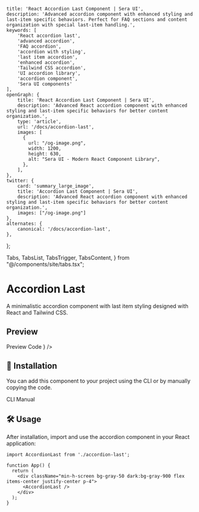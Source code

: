     title: 'React Accordion Last Component | Sera UI',
    description: 'Advanced accordion component with enhanced styling and last-item specific behaviors. Perfect for FAQ sections and content organization with special last-item handling.',
    keywords: [
        'React accordion last',
        'advanced accordion',
        'FAQ accordion',
        'accordion with styling',
        'last item accordion',
        'enhanced accordion',
        'Tailwind CSS accordion',
        'UI accordion library',
        'accordion component',
        'Sera UI components'
    ],
    openGraph: {
        title: 'React Accordion Last Component | Sera UI',
        description: 'Advanced React accordion component with enhanced styling and last-item specific behaviors for better content organization.',
        type: 'article',
        url: '/docs/accordion-last',
        images: [
          {
            url: "/og-image.png",
            width: 1200,
            height: 630,
            alt: "Sera UI - Modern React Component Library",
          },
        ],
    },
    twitter: {
        card: 'summary_large_image',
        title: 'Accordion Last Component | Sera UI',
        description: 'Advanced React accordion component with enhanced styling and last-item specific behaviors for better content organization.',
        images: ["/og-image.png"]
    },
    alternates: {
        canonical: '/docs/accordion-last',
    },
};

  Tabs,
  TabsList,
  TabsTrigger,
  TabsContent,
} from "@/components/site/tabs.tsx";



# Accordion Last <AI dir="left"/>
A minimalistic accordion component with last item styling designed with React and Tailwind CSS.

## Preview


<Tabs defaultValue="preview" className="">
  <TabsList>
    <TabsTrigger value="preview">Preview</TabsTrigger>
    <TabsTrigger value="code">Code</TabsTrigger>
  </TabsList>
  <TabsContent value="preview">
    <ComponentRenderer component={<AccordionLast />} />
  </TabsContent>
  <TabsContent value="code">
    <CodeBlock filePath="src/app/docs/accordion-last/accordion-last.tsx" />
  </TabsContent>
</Tabs>

## 🚀 Installation
You can add this component to your project using the CLI or by manually copying the code.

<Tabs defaultValue="cli" className="">
  <TabsList>
    <TabsTrigger value="cli">CLI</TabsTrigger>
    <TabsTrigger value="manual">Manual</TabsTrigger>
  </TabsList>
  <TabsContent value="cli">
    <Cli command={`add accordion-last.json`} />
  </TabsContent>

  <TabsContent value="manual">
    <CodeBlock filePath="src/app/docs/accordion-last/accordion-last.tsx" />
  </TabsContent>
</Tabs>

## 🛠️ Usage

After installation, import and use the accordion component in your React application:

```tsx
import AccordionLast from './accordion-last';

function App() {
  return (
    <div className="min-h-screen bg-gray-50 dark:bg-gray-900 flex items-center justify-center p-4">
      <AccordionLast />
    </div>
  );
}
```
